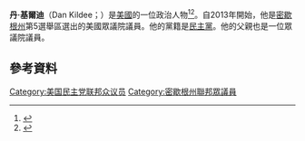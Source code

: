 '''丹·基爾迪'''（Dan Kildee；{{bd|1958年|6月11日}}）是[[美國|美國]]的一位政治人物<ref>{{cite web |url=http://www.politico.com/story/2013/01/new-house-members-of-113th-congress-k-l-m-86150.html#DK |title=New House members of 113th Congress: K-L-M - Politico Staff |publisher=Politico.Com |date= |accessdate=March 18, 2013 |archive-date=2015-06-18 |archive-url=https://web.archive.org/web/20150618121530/http://www.politico.com//story/2013/01/new-house-members-of-113th-congress-k-l-m-86150.html#DK |dead-url=no }}</ref><ref>{{cite web |url=http://www.cm-life.com/2013/01/07/cmu-alum-flint-native-dan-kildee-sworn-in-as-u-s-congressman/ |title=Central Michigan Life – CMU alum, Flint native Dan Kildee sworn in as U.S. congressman |publisher=Cm-life.com |date=January 7, 2013 |accessdate=March 18, 2013 |archive-url=https://web.archive.org/web/20130118111535/http://www.cm-life.com/2013/01/07/cmu-alum-flint-native-dan-kildee-sworn-in-as-u-s-congressman/ |archive-date=2013-01-18 |dead-url=yes }}</ref>。自2013年開始，他是[[密歇根州|密歇根州]]第5選舉區選出的美國眾議院議員。他的黨籍是[[民主黨_(美國)|民主黨]]。他的父親也是一位眾議院議員。
== 參考資料 ==
{{reflist}}
[[Category:美国民主党联邦众议员|Category:美国民主党联邦众议员]]
[[Category:密歇根州聯邦眾議員|Category:密歇根州聯邦眾議員]]